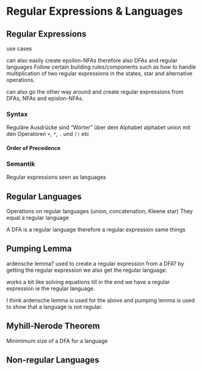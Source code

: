 # Regular Expressions & Languages

## Regular Expressions

use cases

can also easily create epsilon-NFAs therefore also DFAs and regular languages
Follow certain building rules/components such as how to handle multiplication of two regular expressions in the states, star and alternative operations.

can also go the other way around and create regular expressions from DFAs, NFAs and epislon-NFAs.

### Syntax

Reguläre Ausdrücke sind “Wörter” über dem Alphabet alphabet union mit den Operatoren `+`, `*`, `.` und `()` etc

#### Order of Precedence

### Semantik

Regular expressions seen as languages

## Regular Languages

Operations on regular languages (union, concatenation, Kleene star) 
They equal a regular language

A DFA is a regular language therefore a regular expression same things

## Pumping Lemma

ardensche lemma? used to create a regular expression from a DFA? by getting the regular expression we also get the regular language.

works a bit like solving equations till in the end we have a regular expression ie the regular language.

I think ardensche lemma is used for the above and pumping lemma is used to show that a language is not regular.

## Myhill-Nerode Theorem

Minimimum size of a DFA for a language

## Non-regular Languages